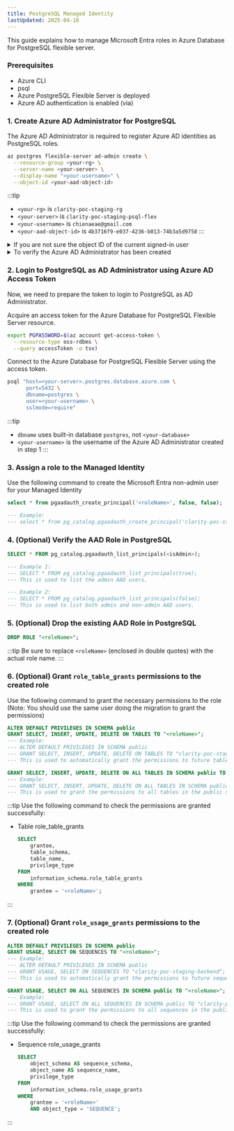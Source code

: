 ```yaml
---
title: PostgreSQL Managed Identity
lastUpdated: 2025-04-18
---
```


This guide explains how to manage Microsoft Entra roles in Azure Database for PostgreSQL flexible server.

### Prerequisites

- Azure CLI
- psql
- Azure PostgreSQL Flexible Server is deployed
- Azure AD authentication is enabled (via)

### 1. Create Azure AD Administrator for PostgreSQL

The Azure AD Administrator is required to register Azure AD identities as PostgreSQL roles.

```bash
az postgres flexible-server ad-admin create \
  --resource-group <your-rg> \
  --server-name <your-server> \
  --display-name "<your-username>" \
  --object-id <your-aad-object-id>
```

:::tip
- `<your-rg>` is `clarity-poc-staging-rg`
- `<your-server>` is `clarity-poc-staging-psql-flex`
- `<your-username>` is `chienaeae@gmail.com`
- `<your-aad-object-id>` is `4b3716f9-e037-4236-b013-74b3a5d9758`
:::

<details>
<summary>If you are not sure the object ID of the current signed-in user</summary>
**Display the current signed-in user's object ID**
```bash
az ad signed-in-user show --query id -o tsv
```
**Display the current signed-in user's username**
```bash
az account show --query user.name -o tsv
```
</details>

<details>
<summary>To verify the Azure AD Administrator has been created</summary>

```bash
az postgres flexible-server ad-admin list \
  --resource-group <your-rg> \
  --server-name <your-server>
```

It will print the created Azure AD Administrator information, including the object ID.

</details>

### 2. Login to PostgreSQL as AD Administrator using Azure AD Access Token

Now, we need to prepare the token to login to PostgreSQL as AD Administrator.

Acquire an access token for the Azure Database for PostgreSQL Flexible Server resource.
```bash
export PGPASSWORD=$(az account get-access-token \
  --resource-type oss-rdbms \
  --query accessToken -o tsv)
```

Connect to the Azure Database for PostgreSQL Flexible Server using the access token.
```bash
psql "host=<your-server>.postgres.database.azure.com \
      port=5432 \
      dbname=postgres \
      user=<your-username> \
      sslmode=require"

```

:::tip
- `dbname` uses built-in database `postgres`, not `<your-database>`
- `<your-username>` is the username of the Azure AD Administrator created in step 1
:::

### 3. Assign a role to the Managed Identity

Use the following command to create the Microsoft Entra non-admin user for your Managed Identity

```sql
select * from pgaadauth_create_principal('<roleName>', false, false);

--- Example:
--- select * from pg_catalog.pgaadauth_create_principal('clarity-poc-staging-backend', false, false);
```


### 4. (Optional) Verify the AAD Role in PostgreSQL

```sql
SELECT * FROM pg_catalog.pgaadauth_list_principals(<isAdmin>);

--- Example 1:
--- SELECT * FROM pg_catalog.pgaadauth_list_principals(true);
--- This is used to list the admin AAD users.

--- Example 2:
--- SELECT * FROM pg_catalog.pgaadauth_list_principals(false);
--- This is used to list both admin and non-admin AAD users.
```

### 5. (Optional) Drop the existing AAD Role in PostgreSQL

```sql
DROP ROLE "<roleName>";
```
:::tip
Be sure to replace `<roleName>` (enclosed in double quotes) with the actual role name.
:::


### 6. (Optional) Grant `role_table_grants` permissions to the created role

Use the following command to grant the necessary permissions to the role (Note: You should use the same user doing the migration to grant the permissions)

```sql
ALTER DEFAULT PRIVILEGES IN SCHEMA public
GRANT SELECT, INSERT, UPDATE, DELETE ON TABLES TO "<roleName>";
--- Example:
--- ALTER DEFAULT PRIVILEGES IN SCHEMA public
--- GRANT SELECT, INSERT, UPDATE, DELETE ON TABLES TO "clarity-poc-staging-backend";
--- This is used to automatically grant the permissions to future tables in the public schema.

GRANT SELECT, INSERT, UPDATE, DELETE ON ALL TABLES IN SCHEMA public TO "<roleName>";
--- Example:
--- GRANT SELECT, INSERT, UPDATE, DELETE ON ALL TABLES IN SCHEMA public TO "clarity-poc-staging-backend";
--- This is used to grant the permissions to all tables in the public schema.

```

:::tip
Use the following command to check the permissions are granted successfully:
  - Table role_table_grants
    ```sql
    SELECT
        grantee,
        table_schema,
        table_name,
        privilege_type
    FROM
        information_schema.role_table_grants
    WHERE
        grantee = '<roleName>';
    ```
:::


### 7. (Optional) Grant `role_usage_grants` permissions to the created role

```sql
ALTER DEFAULT PRIVILEGES IN SCHEMA public
GRANT USAGE, SELECT ON SEQUENCES TO "<roleName>";
--- Example:
--- ALTER DEFAULT PRIVILEGES IN SCHEMA public
--- GRANT USAGE, SELECT ON SEQUENCES TO "clarity-poc-staging-backend";
--- This is used to automatically grant the permissions to future sequences in the public schema.

GRANT USAGE, SELECT ON ALL SEQUENCES IN SCHEMA public TO "<roleName>";
--- Example:
--- GRANT USAGE, SELECT ON ALL SEQUENCES IN SCHEMA public TO "clarity-poc-staging-backend";
--- This is used to grant the permissions to all sequences in the public schema.
```

:::tip
Use the following command to check the permissions are granted successfully:
  - Sequence role_usage_grants
    ```sql
    SELECT
        object_schema AS sequence_schema,
        object_name AS sequence_name,
        privilege_type
    FROM
        information_schema.role_usage_grants
    WHERE
        grantee = '<roleName>'
        AND object_type = 'SEQUENCE';
    ```

:::